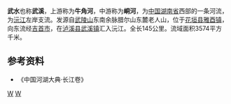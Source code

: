 {{Otheruses|武水|other=同名或類似名的其它條目描述}}
{{Infobox River
  | river_name      = 武水
  | image_name      = 吉首 (2).JPG
  | image_size      =250px
  | caption         = [[吉首市|吉首市]]
  | origin          = [[花垣县|花垣县]][[雅酉镇|雅酉镇]]
  | mouth           = [[泸溪县|泸溪县]][[武溪镇|武溪镇]]
  | basin_countries = {{PRC}}
  | length          = 145公里
  | elevation       = 
  | mouth_elevation = 
  | discharge       = 91.2立方米每秒
  | watershed       = 3574平方千米
  | tributaries_right = [[武水|武水]]
}}
'''武水'''也称'''武溪'''，上游称为'''牛角河'''，中游称为'''峒河'''，为[[中国|中国]][[湖南省|湖南省]]西部的一条河流，为[[沅水|沅江]]左岸支流。发源自[[武陵山|武陵山]]东南余脉腊尔山东麓老人山，位于[[花垣县|花垣县]][[雅酉镇|雅酉镇]]，向东流经[[吉首市|吉首市]]，在[[泸溪县|泸溪县]][[武溪镇|武溪镇]]汇入沅江。全长145公里。流域面积3574平方千米。
==参考资料==
*《中国河湖大典·长江卷》
{{沅水水系}}
[[Category:沅江水系|W]]
[[Category:湖南河流|W]]